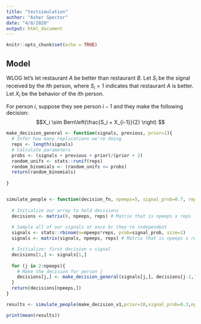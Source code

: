 ```yaml
---
title: "testsimulation"
author: "Asher Spector"
date: "4/8/2020"
output: html_document
---
```


```r
knitr::opts_chunk$set(echo = TRUE)
```

## Model

WLOG let's let restaurant $A$ be better than restaurant $B$. Let $S_i$ be the signal received by the $i$th person, where $S_i = 1$ indicates that restaurant $A$ is better. Let $X_i$ be the behavior of the $i$th person.

For person $i$, suppose they see person $i-1$ and they make the following decision:
$$X_i \sim Bern\left(\frac{S_i + X_{i-1}}{2} \right) $$

```r

make_decision_general <- function(signals, previous, prior=1){
  # Infer how many replications we're doing
  reps <- length(signals)
  # Calculate parameters
  probs <- (signals + previous + prior)/(prior + 2)
  random_unifs <- stats::runif(reps)
  random_binomials <- (random_unifs <= probs)
  return(random_binomials)
  
}


simulate_people <- function(decision_fn, npeeps=5, signal_prob=0.7, reps=100, ...){
  
  # Initialize our array to hold decisions
  decisions <- matrix(0, npeeps, reps) # Matrix that is npeeps x reps 
  
  # Sample all of our signals at once bc they're independent
  signals <- stats::rbinom(n=npeeps*reps, prob=signal_prob, size=1)
  signals <- matrix(signals, npeeps, reps) # Matrix that is npeeps x reps

  # Initialize: first decision = signal
  decisions[1,] <- signals[1,]
  
  for (j in 2:npeeps){
    # Make the decision for person j
    decisions[j,] <- make_decision_general(signals[j,], decisions[j-1,], ...)
  }
  return(decisions[npeeps,])
}

results <- simulate_people(make_decision_v1,prior=10,signal_prob=0.3,npeeps=100,reps=10000)

print(mean(results))
```

